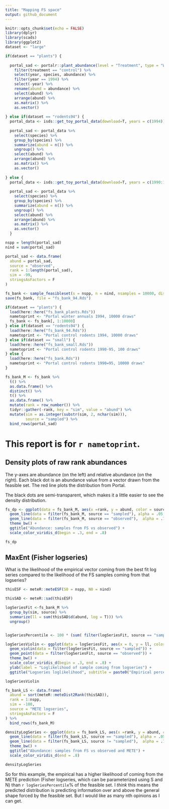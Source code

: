 ```yaml
---
title: "Mapping FS space"
output: github_document
---
```


```r
knitr::opts_chunk$set(echo = FALSE)
library(dplyr)
library(scads)
library(ggplot2)
dataset <- "large"
```

```r
if(dataset == "plants") {
  
  portal_sad <- portalr::plant_abundance(level = "Treatment", type = "Winter Annuals", plots = "All", unknowns = F, correct_sp = T, shape = "flat", min_quads = 16) %>%
    filter(treatment == "control") %>%
    select(year, species, abundance) %>%
    filter(year == 1994) %>%
    select(-year) %>%
    rename(abund = abundance) %>%
    select(abund) %>%
    arrange(abund) %>%
    as.matrix() %>%
    as.vector()
  
} else if(dataset == "rodents94") {
  portal_data <- isds::get_toy_portal_data(download=T, years = c(1994))
  
  portal_sad <- portal_data %>%
    select(species) %>%
    group_by(species) %>%
    summarize(abund = n()) %>%
    ungroup() %>%
    select(abund) %>%
    arrange(abund) %>%
    as.matrix() %>%
    as.vector()
  
} else {
  portal_data <- isds::get_toy_portal_data(download=T, years = c(1990:1995))
  
  portal_sad <- portal_data %>%
    select(species) %>%
    group_by(species) %>%
    summarize(abund = n()) %>%
    ungroup() %>%
    select(abund) %>%
    arrange(abund) %>%
    as.matrix() %>%
    as.vector()
  }

nspp = length(portal_sad)
nind = sum(portal_sad)

portal_sad <- data.frame(
  abund = portal_sad,
  source = "observed",
  rank = 1:length(portal_sad),
  sim = -99,
  stringsAsFactors = F
)

```

```r

fs_bank <- sample_feasibleset(s = nspp, n = nind, nsamples = 10000, distinct = TRUE)
save(fs_bank, file = "fs_bank_94.Rds")

```

```r

if(dataset == "plants") {
  load(here::here("fs_bank_plants.Rds"))
  nametoprint <- "Portal winter annuals 1994, 10000 draws"
  fs_bank <- fs_bank[, 1:10000]
} else if(dataset == "rodents94") {
  load(here::here("fs_bank_94.Rds"))
  nametoprint <- "Portal control rodents 1994, 10000 draws"
} else if(dataset == "small") {
  load(here::here("fs_bank_small.Rds"))
  nametoprint <- "Portal control rodents 1990-95, 100 draws"
} else {
  load(here::here("fs_bank.Rds"))
  nametoprint <- "Portal control rodents 1990=95, 10000 draws"
}

```

```r

fs_bank_M <- fs_bank %>%
  t() %>%
  as.data.frame() %>%
  distinct() %>%
  t() %>%
  as.data.frame() %>%
  mutate(rank = row_number()) %>%
  tidyr::gather(-rank, key = "sim", value = "abund") %>%
  mutate(sim = as.integer(substr(sim, 2, nchar(sim))),
         source = "sampled") %>%
  bind_rows(portal_sad)

```


# This report is for `r nametoprint`. 

## Density plots of raw rank abundances

The y-axes are abundance (on the left) and relative abundance (on the right). Each black dot is an abundance value from a vector drawn from the feasible set. The red line plots the distribution from Portal.

The black dots are semi-transparent, which makes it a little easier to see the density distribution.

```r

fs_dp <- ggplot(data = fs_bank_M, aes(x =rank, y = abund, color = source, group = sim)) + 
  geom_line(data = filter(fs_bank_M, source == "sampled"), alpha = .05, size = .25) +
  geom_line(data = filter(fs_bank_M, source == "observed"),  alpha = .75, size = .85) +
  theme_bw() +
  ggtitle("Abundance: samples from FS vs observed") +
  scale_color_viridis_d(begin = .3, end = .8)

fs_dp
```

## MaxEnt (Fisher logseries)

What is the likelihood of the empirical vector coming from the best fit log series compared to the likelihood of the FS samples coming from that logseries?


```r

thisESF <- meteR::meteESF(S0 = nspp, N0 = nind)

thisSAD <- meteR::sad(thisESF)

logSeriesFit <-fs_bank_M %>%
  group_by(sim, source) %>%
  summarize(ll = sum(thisSAD$d(abund, log = T))) %>%
  ungroup()


logSeriesPercentile <- 100 * (sum( filter(logSeriesFit, source == "sampled")$ll <= filter(logSeriesFit, source == "observed")$ll[1]) / max(logSeriesFit$sim))

logSeriesViolin <- ggplot(data = logSeriesFit, aes(x = 0, y = ll, color = source)) +
  geom_violin(data = filter(logSeriesFit, source == "sampled")) +
  geom_point(data = filter(logSeriesFit, source == "observed")) +
  theme_bw() +
  scale_color_viridis_d(begin = .3, end = .8) +
  ylab(label = "Loglikelihood of sample coming from logseries") +
  ggtitle("Logseries loglikelihood", subtitle = paste0("Empirical percentile: ", signif(logSeriesPercentile, 5)))

logSeriesViolin

fs_bank_LS <- data.frame(
  abund = sort(meteR::meteDist2Rank(thisSAD)),
  rank = 1:nspp,
  sim = -100,
  source = "METE logseries",
  stringsAsFactors = F
) %>%
  bind_rows(fs_bank_M)

densityLogSeries <- ggplot(data = fs_bank_LS, aes(x =rank, y = abund, color = source, group = sim)) +
  geom_line(data = filter(fs_bank_LS, source == "sampled"), alpha = .05, size = .25) +
  geom_line(data = filter(fs_bank_LS, source != "sampled"),  alpha = .75, size = .85) +
  theme_bw() +
  ggtitle("Abundance: samples from FS vs observed and METE") +
  scale_color_viridis_d(end = .8)

densityLogSeries

```

So for this example, the empirical has a higher likelihood of coming from the METE prediction (Fisher logseries, which can be parameterized using S and N) than ```r logSeriesPercentile```% of the feasible set. I _think_ this means the predicted distribution is predicting information over and above the general shape forced by the feasible set. But I would like as many nth opinions as I can get. 

